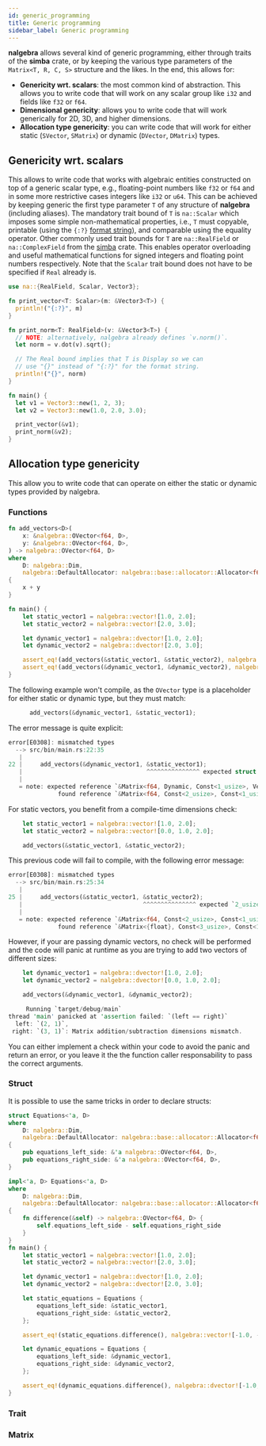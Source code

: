 ```yaml
---
id: generic_programming
title: Generic programming
sidebar_label: Generic programming
---
```



**nalgebra** allows several kind of generic programming, either through traits
of the **simba** crate, or by keeping the various type parameters of the
`Matrix<T, R, C, S>` structure and the likes. In the end, this allows for:
* **Genericity wrt. scalars**: the most common kind of abstraction.
  This allows you to write code that will work on any scalar group like `i32`
  and fields like `f32` or `f64`.
* **Dimensional genericity**: allows you to write code that will work
  generically for 2D, 3D, and higher dimensions.
* **Allocation type genericity**: you can write code that will work for
either static (`SVector`, `SMatrix`) or dynamic (`DVector`, `DMatrix`) types.


## Genericity wrt. scalars
This allows to write code that works with algebraic entities constructed on top
of a generic scalar type, e.g., floating-point numbers like `f32` or `f64` and
in some more restrictive cases integers like `i32` or `u64`.  This can be
achieved by keeping generic the first type parameter `T` of any structure of
**nalgebra** (including aliases). The mandatory trait bound of `T` is
`na::Scalar` which imposes some simple non-mathematical properties, i.e., `T`
must copyable, printable (using the `{:?}` [format
string](https://doc.rust-lang.org/std/fmt/index.html#formatting-traits)), and
comparable using the equality operator. Other commonly used trait bounds for
`T` are `na::RealField` or `na::ComplexField` from the
[simba](https://docs.rs/simba) crate. This
enables operator overloading and useful mathematical functions for signed
integers and floating point numbers respectively. Note that the `Scalar` trait
bound does not have to be specified if `Real` already is.

```rust
use na::{RealField, Scalar, Vector3};

fn print_vector<T: Scalar>(m: &Vector3<T>) {
  println!("{:?}", m)
}

fn print_norm<T: RealField>(v: &Vector3<T>) {
  // NOTE: alternatively, nalgebra already defines `v.norm()`.
  let norm = v.dot(v).sqrt();

  // The Real bound implies that T is Display so we can
  // use "{}" instead of "{:?}" for the format string.
  println!("{}", norm)
}

fn main() {
  let v1 = Vector3::new(1, 2, 3);
  let v2 = Vector3::new(1.0, 2.0, 3.0);

  print_vector(&v1);
  print_norm(&v2);
}
```

## Allocation type genericity
This allow you to write code that can operate on either the static or dynamic types
provided by nalgebra.

### Functions

```rust
fn add_vectors<D>(
    x: &nalgebra::OVector<f64, D>,
    y: &nalgebra::OVector<f64, D>,
) -> nalgebra::OVector<f64, D>
where
    D: nalgebra::Dim,
    nalgebra::DefaultAllocator: nalgebra::base::allocator::Allocator<f64, D>,
{
    x + y
}

fn main() {
    let static_vector1 = nalgebra::vector![1.0, 2.0];
    let static_vector2 = nalgebra::vector![2.0, 3.0];

    let dynamic_vector1 = nalgebra::dvector![1.0, 2.0];
    let dynamic_vector2 = nalgebra::dvector![2.0, 3.0];

    assert_eq!(add_vectors(&static_vector1, &static_vector2), nalgebra::vector![3.0, 5.0]);
    assert_eq!(add_vectors(&dynamic_vector1, &dynamic_vector2), nalgebra::dvector![3.0, 5.0]);
}
```

The following example won't compile, as the `OVector` type is a placeholder
for either static or dynamic type, but they must match:

```rust
      add_vectors(&dynamic_vector1, &static_vector1);
```

The error message is quite explicit:

```rust
error[E0308]: mismatched types
  --> src/bin/main.rs:22:35
   |
22 |     add_vectors(&dynamic_vector1, &static_vector1);
   |                                   ^^^^^^^^^^^^^^^ expected struct `Dynamic`, found struct `Const`
   |
   = note: expected reference `&Matrix<f64, Dynamic, Const<1_usize>, VecStorage<f64, Dynamic, Const<1_usize>>>`
              found reference `&Matrix<f64, Const<2_usize>, Const<1_usize>, ArrayStorage<f64, 2_usize, 1_usize>>`
```
For static vectors, you benefit from a compile-time dimensions check:

```rust
    let static_vector1 = nalgebra::vector![1.0, 2.0];
    let static_vector2 = nalgebra::vector![0.0, 1.0, 2.0];

    add_vectors(&static_vector1, &static_vector2);
```

This previous code will fail to compile, with the following error message:

```rust
error[E0308]: mismatched types
  --> src/bin/main.rs:25:34
   |
25 |     add_vectors(&static_vector1, &static_vector2);
   |                                  ^^^^^^^^^^^^^^^ expected `2_usize`, found `3_usize`
   |
   = note: expected reference `&Matrix<f64, Const<2_usize>, Const<1_usize>, ArrayStorage<f64, 2_usize, 1_usize>>`
              found reference `&Matrix<{float}, Const<3_usize>, Const<1_usize>, ArrayStorage<{float}, 3_usize, 1_usize>>`
```

However, if your are passing dynamic vectors, no check will be performed
and the code will panic at runtime as you are trying to add two vectors of different sizes:

```rust
    let dynamic_vector1 = nalgebra::dvector![1.0, 2.0];
    let dynamic_vector2 = nalgebra::dvector![0.0, 1.0, 2.0];

    add_vectors(&dynamic_vector1, &dynamic_vector2);
```

```rust
     Running `target/debug/main`
thread 'main' panicked at 'assertion failed: `(left == right)`
  left: `(2, 1)`,
 right: `(3, 1)`: Matrix addition/subtraction dimensions mismatch.
```

You can either implement a check within your code to avoid the panic and return an error,
or you leave it the the function caller responsability to pass the correct arguments.

### Struct

It is possible to use the same tricks in order to declare structs:

```rust
struct Equations<'a, D>
where
    D: nalgebra::Dim,
    nalgebra::DefaultAllocator: nalgebra::base::allocator::Allocator<f64, D>,
{
    pub equations_left_side: &'a nalgebra::OVector<f64, D>,
    pub equations_right_side: &'a nalgebra::OVector<f64, D>,
}

impl<'a, D> Equations<'a, D>
where
    D: nalgebra::Dim,
    nalgebra::DefaultAllocator: nalgebra::base::allocator::Allocator<f64, D>,
{
    fn difference(&self) -> nalgebra::OVector<f64, D> {
        self.equations_left_side - self.equations_right_side
    }
}
fn main() {
    let static_vector1 = nalgebra::vector![1.0, 2.0];
    let static_vector2 = nalgebra::vector![2.0, 3.0];

    let dynamic_vector1 = nalgebra::dvector![1.0, 2.0];
    let dynamic_vector2 = nalgebra::dvector![2.0, 3.0];

    let static_equations = Equations {
        equations_left_side: &static_vector1,
        equations_right_side: &static_vector2,
    };

    assert_eq!(static_equations.difference(), nalgebra::vector![-1.0, -1.0]);

    let dynamic_equations = Equations {
        equations_left_side: &dynamic_vector1,
        equations_right_side: &dynamic_vector2,
    };

    assert_eq!(dynamic_equations.difference(), nalgebra::dvector![-1.0, -1.0]);
}
```


### Trait

### Matrix
